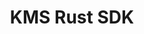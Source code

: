 ---
title: "KMS Rust SDK"
sidebarTitle: "Rust"
icon: "/images/sdks/languages/rust.svg"
url: "https://github.com/KMS/rust-sdk?tab=readme-ov-file#kms--the-official-kms-rust-sdk"
---